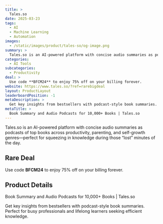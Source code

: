 ```yaml
---
title: >
  Tales.so
date: 2025-03-23
tags:
  - AI
  - Machine Learning
  - Automation
images:
  - /static/images/product/tales-so/og-image.png
summary: >
  Tales.so is an AI-powered platform with concise audio summaries as podcasts of top books across productivity, parenting, and self-growth genres—perfect for squeezing in knowledge during those “lost” minutes of the day.
categories:
  - AI Tools
subcategories:
  - Productivity
deal: >
  Use code **BFCM24** to enjoy 75% off on your billing forever.
website: https://www.tales.so/?ref=rarebigdeal
layout: ProductLayout
leaderboardPosition: -1
metaDescription: >
  Get key insights from bestsellers with podcast-style book summaries. Perfect for busy professionals and lifelong learners seeking efficient knowledge.
metaTitle: >
  Book Summary and Audio Podcasts for 10,000+ Books | Tales.so
---
```

Tales.so is an AI-powered platform with concise audio summaries as podcasts of top books across productivity, parenting, and self-growth genres—perfect for squeezing in knowledge during those “lost” minutes of the day.

## Rare Deal

Use code **BFCM24** to enjoy 75% off on your billing forever.

## Product Details

Book Summary and Audio Podcasts for 10,000+ Books | Tales.so

Get key insights from bestsellers with podcast-style book summaries. Perfect for busy professionals and lifelong learners seeking efficient knowledge.
